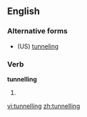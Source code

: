 ==English==

===Alternative forms===
* (US) [[tunneling]]

===Verb===
'''tunnelling'''

# {{present participle of|[[tunnel]]}}

[[vi:tunnelling]]
[[zh:tunnelling]]